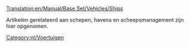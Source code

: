 [[Translation:en/Manual/Base Set/Vehicles/Ships]]


Artikelen gerelateerd aan schepen, havens en scheepsmanagement zijn hier opgenomen.
[[Category:nl/Voertuigen]]

{{nl/artikel principaal}}